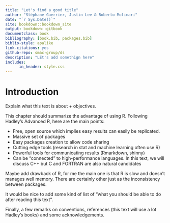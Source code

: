 ```yaml
--- 
title: "Let's find a good title"
author: "Stéphane Guerrier, Justin Lee & Roberto Molinari"
date: "`r Sys.Date()`"
site: bookdown::bookdown_site
output: bookdown::gitbook
documentclass: book
bibliography: [book.bib, packages.bib]
biblio-style: apalike
link-citations: yes
github-repo: smac-group/ds
description: "LEt's add somethign here"
includes:
      in_header: style.css
---
```


# Introduction



Explain what this text is about + objectives.

This chapter should summarize the advantage of using R. Following Hadley's Advanced R, here are the main points:

- Free, open source which implies easy results can easily be replicated.
- Massive set of packages
- Easy packages creation to allow code sharing
- Cutting edge tools (research in stat and machine learning often use R)
- Powerful tools for communicating results (Rmarkdown, shinny)
- Can be "connected" to high-performance languages. In this text, we will discuss C++ but C and FORTRAN are also natural candidates

Maybe add drawback of R, for me the main one is that R is slow and doesn't manages well memory. There are certainly other just as the inconsistency between packages.

It would be nice to add some kind of list of "what you should be able to do after reading this text".

Finally, a few remarks on conventions, references (this text will use a lot Hadley's books) and some acknowledgements.

